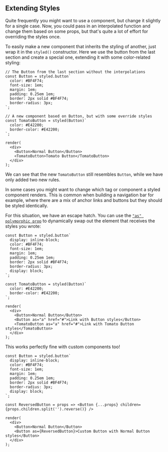 ## Extending Styles

Quite frequently you might want to use a component, but change it slightly for a single case. Now, you could pass in an interpolated function and change them based on some props, but that's quite a lot of effort for overriding the styles once.

To easily make a new component that inherits the styling of another, just wrap it in the `styled()` constructor. Here we use the button from the last section and create a special one, extending it with some color-related styling:

```react
// The Button from the last section without the interpolations
const Button = styled.button`
  color: #BF4F74;
  font-size: 1em;
  margin: 1em;
  padding: 0.25em 1em;
  border: 2px solid #BF4F74;
  border-radius: 3px;
`;

// A new component based on Button, but with some override styles
const TomatoButton = styled(Button)`
  color: #E42200;
  border-color: #E42200;
`;

render(
  <div>
    <Button>Normal Button</Button>
    <TomatoButton>Tomato Button</TomatoButton>
  </div>
);
```

We can see that the new `TomatoButton` still resembles `Button`, while we have only added two new rules.

In some cases you might want to change which tag or component a styled component renders. This is common when building a navigation bar for example, where there are a mix of anchor links and buttons but they should be styled identically.

For this situation, we have an escape hatch. You can use the [`"as" polymorphic prop`](/docs/api#as-polymorphic-prop) to dynamically swap out the element that receives the styles you wrote:

```react
const Button = styled.button`
  display: inline-block;
  color: #BF4F74;
  font-size: 1em;
  margin: 1em;
  padding: 0.25em 1em;
  border: 2px solid #BF4F74;
  border-radius: 3px;
  display: block;
`;

const TomatoButton = styled(Button)`
  color: #E42200;
  border-color: #E42200;
`;

render(
  <div>
    <Button>Normal Button</Button>
    <Button as="a" href="#">Link with Button styles</Button>
    <TomatoButton as="a" href="#">Link with Tomato Button styles</TomatoButton>
  </div>
);
```

This works perfectly fine with custom components too!

```react
const Button = styled.button`
  display: inline-block;
  color: #BF4F74;
  font-size: 1em;
  margin: 1em;
  padding: 0.25em 1em;
  border: 2px solid #BF4F74;
  border-radius: 3px;
  display: block;
`;

const ReversedButton = props => <Button {...props} children={props.children.split('').reverse()} />

render(
  <div>
    <Button>Normal Button</Button>
    <Button as={ReversedButton}>Custom Button with Normal Button styles</Button>
  </div>
);
```
